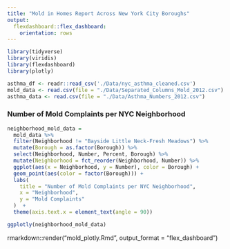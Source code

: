 ```yaml
---
title: "Mold in Homes Report Across New York City Boroughs"
output:
  flexdashboard::flex_dashboard:
    orientation: rows
---
```


```r
library(tidyverse)
library(viridis)
library(flexdashboard)
library(plotly)

asthma_df <- readr::read_csv('./Data/nyc_asthma_cleaned.csv')
mold_data <- read.csv(file = "./Data/Separated_Columns_Mold_2012.csv")
asthma_data <- read.csv(file = "./Data/Asthma_Numbers_2012.csv")
```

### Number of Mold Complaints per NYC Neighborhood

```r
neighborhood_mold_data = 
  mold_data %>%
  filter(Neighborhood != "Bayside Little Neck-Fresh Meadows") %>% 
  mutate(Borough = as.factor(Borough)) %>% 
  select(Neighborhood, Number, Percent, Borough) %>%
  mutate(Neighborhood = fct_reorder(Neighborhood, Number)) %>%
  ggplot(aes(x = Neighborhood, y = Number), color = Borough) +
  geom_point(aes(color = factor(Borough))) +
  labs(
    title = "Number of Mold Complaints per NYC Neighborhood",
    x = "Neighborhood",
    y = "Mold Complaints"
  )  +
  theme(axis.text.x = element_text(angle = 90)) 

ggplotly(neighborhood_mold_data)
```

rmarkdown::render("mold_plotly.Rmd", output_format = "flex_dashboard")